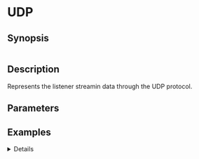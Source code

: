 
# UDP

## Synopsis

```ssml
```

## Description

Represents the listener streamin data through the UDP protocol.

## Parameters

<BasicConfig />

## Examples

<Details summary="Sample code">
```yaml
```
</Details>
